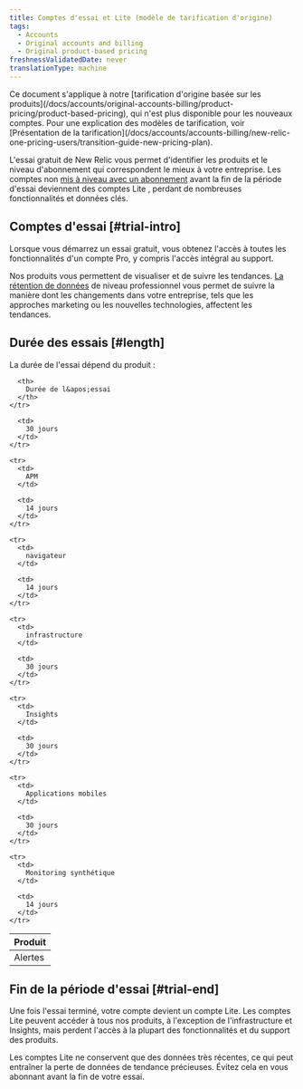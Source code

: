 ```yaml
---
title: Comptes d'essai et Lite (modèle de tarification d'origine)
tags:
  - Accounts
  - Original accounts and billing
  - Original product-based pricing
freshnessValidatedDate: never
translationType: machine
---
```


<Callout variant="important">
  Ce document s&apos;applique à notre [tarification d&apos;origine basée sur les produits](/docs/accounts/original-accounts-billing/product-pricing/product-based-pricing), qui n&apos;est plus disponible pour les nouveaux comptes. Pour une explication des modèles de tarification, voir [Présentation de la tarification](/docs/accounts/accounts-billing/new-relic-one-pricing-users/transition-guide-new-pricing-plan).
</Callout>

L&apos;essai gratuit de New Relic vous permet d&apos;identifier les produits et le niveau d&apos;abonnement qui correspondent le mieux à votre entreprise. Les comptes non [mis à niveau avec un abonnement](/docs/accounts/accounts/subscription-pricing/trial-lite-accounts#trial-upgrade) avant la fin de la période d&apos;essai deviennent des comptes Lite , perdant de nombreuses fonctionnalités et données clés.

## Comptes d&apos;essai [#trial-intro]

Lorsque vous démarrez un essai gratuit, vous obtenez l&apos;accès à toutes les fonctionnalités d&apos;un compte Pro, y compris l&apos;accès intégral au support.

Nos produits vous permettent de visualiser et de suivre les tendances. [La rétention de données](/docs/using-new-relic/welcome-new-relic/getting-started/data-retention-components) de niveau professionnel vous permet de suivre la manière dont les changements dans votre entreprise, tels que les approches marketing ou les nouvelles technologies, affectent les tendances.

## Durée des essais [#length]

La durée de l&apos;essai dépend du produit :

<table>
  <thead>
    <tr>
      <th style={{ width: "200px" }}>
        Produit
      </th>

      <th>
        Durée de l&apos;essai
      </th>
    </tr>
  </thead>

  <tbody>
    <tr>
      <td>
        Alertes
      </td>

      <td>
        30 jours
      </td>
    </tr>

    <tr>
      <td>
        APM
      </td>

      <td>
        14 jours
      </td>
    </tr>

    <tr>
      <td>
        navigateur
      </td>

      <td>
        14 jours
      </td>
    </tr>

    <tr>
      <td>
        infrastructure
      </td>

      <td>
        30 jours
      </td>
    </tr>

    <tr>
      <td>
        Insights
      </td>

      <td>
        30 jours
      </td>
    </tr>

    <tr>
      <td>
        Applications mobiles
      </td>

      <td>
        30 jours
      </td>
    </tr>

    <tr>
      <td>
        Monitoring synthétique
      </td>

      <td>
        14 jours
      </td>
    </tr>
  </tbody>
</table>

## Fin de la période d&apos;essai [#trial-end]

Une fois l&apos;essai terminé, votre compte devient un compte Lite. Les comptes Lite peuvent accéder à tous nos produits, à l&apos;exception de l&apos;infrastructure et Insights, mais perdent l&apos;accès à la plupart des fonctionnalités et du support des produits.

<Callout variant="caution">
  Les comptes Lite ne conservent que des données très récentes, ce qui peut entraîner la perte de données de tendance précieuses. Évitez cela en vous abonnant avant la fin de votre essai.
</Callout>